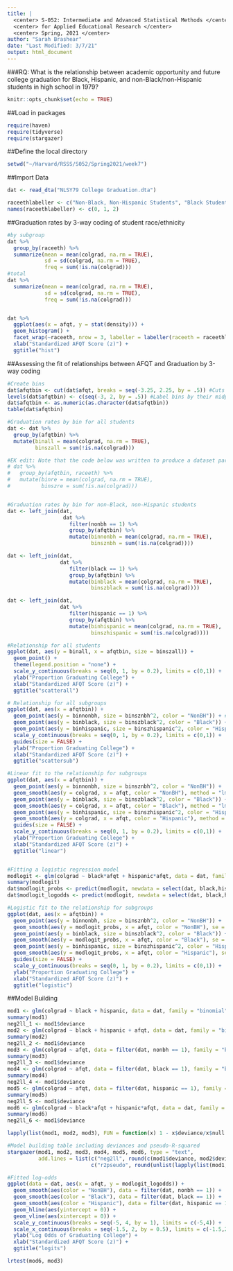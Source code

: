 ```yaml
---
title: |
  <center> S-052: Intermediate and Advanced Statistical Methods </center>
  <center> for Applied Educational Research </center>
  <center> Spring, 2021 </center>
author: "Sarah Brashear"
date: "Last Modified: 3/7/21"
output: html_document
---
```


###RQ:  What is the relationship between academic opportunity and future college graduation for Black, Hispanic, and non-Black/non-Hispanic students in high school in 1979?

```r
knitr::opts_chunk$set(echo = TRUE)
```


##Load in packages
```r
require(haven)
require(tidyverse)
require(stargazer)
```



##Define the local directory
```r
setwd("~/Harvard/RSSS/S052/Spring2021/week7")
```

##Import Data
```r
dat <- read_dta("NLSY79 College Graduation.dta")

raceethlabeller <- c("Non-Black, Non-Hispanic Students", "Black Students", "Hispanic Students")
names(raceethlabeller) <- c(0, 1, 2)
```


##Graduation rates by 3-way coding of student race/ethnicity
```r
#by subgroup
dat %>%
  group_by(raceeth) %>%
  summarize(mean = mean(colgrad, na.rm = TRUE),
            sd = sd(colgrad, na.rm = TRUE),
            freq = sum(!is.na(colgrad)))
#total
dat %>%
  summarize(mean = mean(colgrad, na.rm = TRUE),
            sd = sd(colgrad, na.rm = TRUE),
            freq = sum(!is.na(colgrad)))


dat %>%
  ggplot(aes(x = afqt, y = stat(density))) +
  geom_histogram() + 
  facet_wrap(~raceeth, nrow = 3, labeller = labeller(raceeth = raceethlabeller)) +
  xlab("Standardized AFQT Score (z)") +
  ggtitle("hist")
```


##Assessing the fit of relationships between AFQT and Graduation by 3-way coding 
```r
#Create bins
dat$afqtbin <- cut(dat$afqt, breaks = seq(-3.25, 2.25, by = .5)) #Cuts data into bins
levels(dat$afqtbin) <- c(seq(-3, 2, by = .5)) #Label bins by their midpoints
dat$afqtbin <- as.numeric(as.character(dat$afqtbin))
table(dat$afqtbin)

#Graduation rates by bin for all students
dat <- dat %>%
  group_by(afqtbin) %>%
  mutate(binall = mean(colgrad, na.rm = TRUE),
         binszall = sum(!is.na(colgrad)))

#EK edit: Note that the code below was written to produce a dataset parallel to the Stata version. A more efficient way to do the following in R would be as follows:
# dat %>%
#   group_by(afqtbin, raceeth) %>%
#   mutate(binre = mean(colgrad, na.rm = TRUE),
#          binszre = sum(!is.na(colgrad)))


#Graduation rates by bin for non-Black, non-Hispanic students
dat <- left_join(dat,
                  dat %>%
                    filter(nonbh == 1) %>%
                    group_by(afqtbin) %>%
                    mutate(binnonbh = mean(colgrad, na.rm = TRUE),
                           binsznbh = sum(!is.na(colgrad))))

dat <- left_join(dat,
                 dat %>%
                    filter(black == 1) %>%
                    group_by(afqtbin) %>%
                    mutate(binblack = mean(colgrad, na.rm = TRUE),
                           binszblack = sum(!is.na(colgrad))))

dat <- left_join(dat,
                 dat %>%
                    filter(hispanic == 1) %>%
                    group_by(afqtbin) %>%
                    mutate(binhispanic = mean(colgrad, na.rm = TRUE),
                           binszhispanic = sum(!is.na(colgrad))))

#Relationship for all students
ggplot(dat, aes(y = binall, x = afqtbin, size = binszall)) +
  geom_point() +
  theme(legend.position = "none") +
  scale_y_continuous(breaks = seq(0, 1, by = 0.2), limits = c(0,1)) +
  ylab("Proportion Graduating College") +
  xlab("Standardized AFQT Score (z)") +
  ggtitle("scatterall")

# Relationship for all subgroups
ggplot(dat, aes(x = afqtbin)) +
  geom_point(aes(y = binnonbh, size = binsznbh^2, color = "NonBH")) + #Note I "square" size to make differences appear more dramatic, which is more aligned to the State output
  geom_point(aes(y = binblack, size = binszblack^2, color = "Black")) +
  geom_point(aes(y = binhispanic, size = binszhispanic^2, color = "Hispanic")) +
  scale_y_continuous(breaks = seq(0, 1, by = 0.2), limits = c(0,1)) +
  guides(size = FALSE) +
  ylab("Proportion Graduating College") +
  xlab("Standardized AFQT Score (z)") +
  ggtitle("scattersub")

#Linear fit to the relationship for subgroups
ggplot(dat, aes(x = afqtbin)) +
  geom_point(aes(y = binnonbh, size = binsznbh^2, color = "NonBH")) +
  geom_smooth(aes(y = colgrad, x = afqt, color = "NonBH"), method = "lm", se = FALSE, data = filter(dat, nonbh == 1), xseq = seq(-.7, 2, length = 80)) +
  geom_point(aes(y = binblack, size = binszblack^2, color = "Black")) +
  geom_smooth(aes(y = colgrad, x = afqt, color = "Black"), method = "lm", se = FALSE, data = filter(dat, black == 1), xseq = seq(-1.4, 2, length = 80)) +
  geom_point(aes(y = binhispanic, size = binszhispanic^2, color = "Hispanic")) +
  geom_smooth(aes(y = colgrad, x = afqt, color = "Hispanic"), method = "lm", se = FALSE, data = filter(dat, hispanic == 1), xseq = seq(-1.4, 2, length = 80)) +
  guides(size = FALSE) +
  scale_y_continuous(breaks = seq(0, 1, by = 0.2), limits = c(0,1)) +
  ylab("Proportion Graduating College") +
  xlab("Standardized AFQT Score (z)") +
  ggtitle("linear")


#Fitting a logistic regression model
modlogit <- glm(colgrad ~ black*afqt + hispanic*afqt, data = dat, family = "binomial")
summary(modlogit)
dat$modlogit_probs <- predict(modlogit, newdata = select(dat, black,hispanic,afqt), type = "response")
dat$modlogit_logodds <- predict(modlogit, newdata = select(dat, black,hispanic,afqt))

#Logistic fit to the relationship for subgroups
ggplot(dat, aes(x = afqtbin)) +
  geom_point(aes(y = binnonbh, size = binsznbh^2, color = "NonBH")) +
  geom_smooth(aes(y = modlogit_probs, x = afqt, color = "NonBH"), se = FALSE, data = filter(dat, nonbh == 1)) +
  geom_point(aes(y = binblack, size = binszblack^2, color = "Black")) +
  geom_smooth(aes(y = modlogit_probs, x = afqt, color = "Black"), se = FALSE, data = filter(dat, black == 1)) +
  geom_point(aes(y = binhispanic, size = binszhispanic^2, color = "Hispanic")) +
  geom_smooth(aes(y = modlogit_probs, x = afqt, color = "Hispanic"), se = FALSE, data = filter(dat, hispanic == 1)) +
  guides(size = FALSE) +
  scale_y_continuous(breaks = seq(0, 1, by = 0.2), limits = c(0,1)) +
  ylab("Proportion Graduating College") +
  xlab("Standardized AFQT Score (z)") +
  ggtitle("logistic")

```


##Model Building
```r
mod1 <- glm(colgrad ~ black + hispanic, data = dat, family = "binomial")
summary(mod1)
neg2ll_1 <- mod1$deviance
mod2 <- glm(colgrad ~ black + hispanic + afqt, data = dat, family = "binomial")
summary(mod2)
neg2ll_2 <- mod1$deviance
mod3 <- glm(colgrad ~ afqt, data = filter(dat, nonbh == 1), family = "binomial")
summary(mod3)
neg2ll_3 <- mod1$deviance
mod4 <- glm(colgrad ~ afqt, data = filter(dat, black == 1), family = "binomial")
summary(mod4)
neg2ll_4 <- mod1$deviance
mod5 <- glm(colgrad ~ afqt, data = filter(dat, hispanic == 1), family = "binomial")
summary(mod5)
neg2ll_5 <- mod1$deviance
mod6 <- glm(colgrad ~ black*afqt + hispanic*afqt, data = dat, family = "binomial")
summary(mod6)
neg2ll_6 <- mod1$deviance

lapply(list(mod1, mod2, mod3), FUN = function(x) 1 - x$deviance/x$null.deviance)

#Model building table including deviances and pseudo-R-squared
stargazer(mod1, mod2, mod3, mod4, mod5, mod6, type = "text",
          add.lines = list(c("neg2ll", round(c(mod1$deviance, mod2$deviance, mod3$deviance, mod4$deviance, mod5$deviance, mod6$deviance), 2)),
                           c("r2pseudo", round(unlist(lapply(list(mod1, mod2, mod3, mod4, mod5, mod6), FUN = function(x) 1 - x$deviance/x$null.deviance)), 4))))

#Fitted log-odds
ggplot(data = dat, aes(x = afqt, y = modlogit_logodds)) +
  geom_smooth(aes(color = "NonBH"), data = filter(dat, nonbh == 1)) +
  geom_smooth(aes(color = "Black"), data = filter(dat, black == 1)) +
  geom_smooth(aes(color = "Hispanic"), data = filter(dat, hispanic == 1)) +
  geom_hline(aes(yintercept = 0)) +
  geom_vline(aes(xintercept = 0)) +
  scale_y_continuous(breaks = seq(-5, 4, by = 1), limits = c(-5,4)) +
  scale_x_continuous(breaks = seq(-1.5, 2, by = 0.5), limits = c(-1.5,2)) +
  ylab("Log Odds of Graduating College") +
  xlab("Standardized AFQT Score (z)") +
  ggtitle("logits")

lrtest(mod6, mod3)
```

